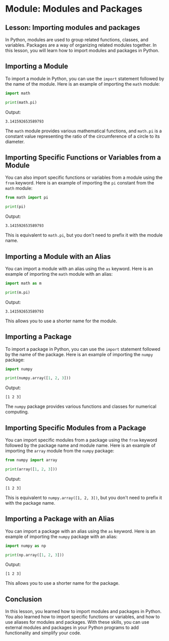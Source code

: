 # Module: Modules and Packages

## Lesson: Importing modules and packages

In Python, modules are used to group related functions, classes, and variables. Packages are a way of organizing related modules together. In this lesson, you will learn how to import modules and packages in Python.

## Importing a Module

To import a module in Python, you can use the `import` statement followed by the name of the module. Here is an example of importing the `math` module:

```python
import math

print(math.pi)
```

Output:
```
3.141592653589793
```

The `math` module provides various mathematical functions, and `math.pi` is a constant value representing the ratio of the circumference of a circle to its diameter.

## Importing Specific Functions or Variables from a Module

You can also import specific functions or variables from a module using the `from` keyword. Here is an example of importing the `pi` constant from the `math` module:

```python
from math import pi

print(pi)
```

Output:
```
3.141592653589793
```

This is equivalent to `math.pi`, but you don't need to prefix it with the module name.

## Importing a Module with an Alias

You can import a module with an alias using the `as` keyword. Here is an example of importing the `math` module with an alias:

```python
import math as m

print(m.pi)
```

Output:
```
3.141592653589793
```

This allows you to use a shorter name for the module.

## Importing a Package

To import a package in Python, you can use the `import` statement followed by the name of the package. Here is an example of importing the `numpy` package:

```python
import numpy

print(numpy.array([1, 2, 3]))
```

Output:
```
[1 2 3]
```

The `numpy` package provides various functions and classes for numerical computing.

## Importing Specific Modules from a Package

You can import specific modules from a package using the `from` keyword followed by the package name and module name. Here is an example of importing the `array` module from the `numpy` package:

```python
from numpy import array

print(array([1, 2, 3]))
```

Output:
```
[1 2 3]
```

This is equivalent to `numpy.array([1, 2, 3])`, but you don't need to prefix it with the package name.

## Importing a Package with an Alias

You can import a package with an alias using the `as` keyword. Here is an example of importing the `numpy` package with an alias:

```python
import numpy as np

print(np.array([1, 2, 3]))
```

Output:
```
[1 2 3]
```

This allows you to use a shorter name for the package.

## Conclusion

In this lesson, you learned how to import modules and packages in Python. You also learned how to import specific functions or variables, and how to use aliases for modules and packages. With these skills, you can use external modules and packages in your Python programs to add functionality and simplify your code.
